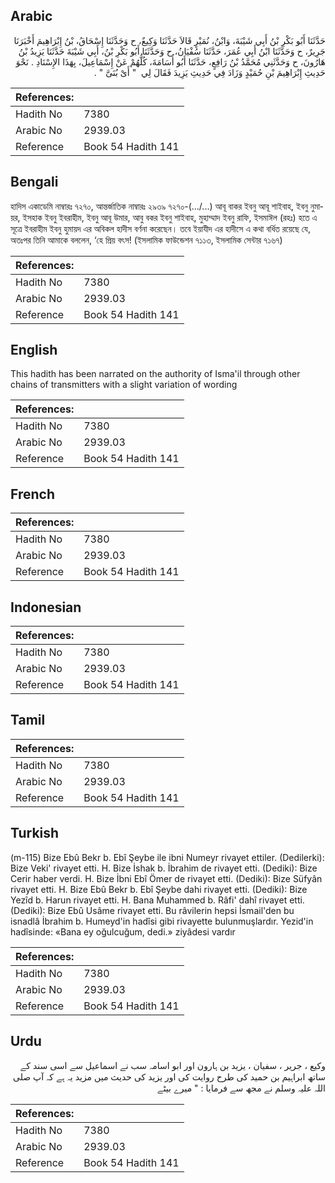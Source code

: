 ## Arabic


<div dir="rtl" lang="ar" style={{fontSize:'larger',backgroundColor:'#f8f9fa',padding:20}}>
حَدَّثَنَا أَبُو بَكْرِ بْنُ أَبِي شَيْبَةَ، وَابْنُ، نُمَيْرٍ قَالاَ حَدَّثَنَا وَكِيعٌ، ح وَحَدَّثَنَا إِسْحَاقُ، بْنُ إِبْرَاهِيمَ أَخْبَرَنَا جَرِيرٌ، ح وَحَدَّثَنَا ابْنُ أَبِي عُمَرَ، حَدَّثَنَا سُفْيَانُ، ح وَحَدَّثَنَا أَبُو بَكْرِ بْنُ، أَبِي شَيْبَةَ حَدَّثَنَا يَزِيدُ بْنُ هَارُونَ، ح وَحَدَّثَنِي مُحَمَّدُ بْنُ رَافِعٍ، حَدَّثَنَا أَبُو أُسَامَةَ، كُلُّهُمْ عَنْ إِسْمَاعِيلَ، بِهَذَا الإِسْنَادِ ‏.‏ نَحْوَ حَدِيثِ إِبْرَاهِيمَ بْنِ حُمَيْدٍ وَزَادَ فِي حَدِيثِ يَزِيدَ فَقَالَ لِي ‏ "‏ أَىْ بُنَىَّ ‏"‏ ‏.‏
</div>
<div style={{backgroundColor:'#f8f9fa',padding:20, marginBottom: 10}}><table> <thead> <tr> <th>References:</th> <th></th> </tr> </thead> <tbody><tr><td>Hadith No</td><td>7380</td></tr><tr><td>Arabic No</td><td>2939.03</td></tr><tr><td>Reference</td><td>Book 54 Hadith 141</td></tr></tbody></table></div>

## Bengali


<div dir="ltr" lang="bn" style={{fontSize:'larger',backgroundColor:'#f8f9fa',padding:20}}>
হাদিস একাডেমি নাম্বারঃ ৭২৭০, আন্তর্জাতিক নাম্বারঃ ২৯৩৯ ৭২৭০-(.../...) আবূ বাকর ইবনু আবূ শাইবাহ, ইবনু নুমায়র, ইসহাক ইবনু ইবরাহীম, ইবনু আবূ উমার, আবু বকর ইবনু শাইবাহ, মুহাম্মাদ ইবনু রাফি, ইসমাঈল (রহঃ) হতে এ সূত্রে ইবরাহীম ইবনু হুমায়দ এর অবিকল হাদীস বর্ণনা করেছেন। তবে ইয়াযীদ এর হাদীসে এ কথা বর্ধিত রয়েছে যে, অতঃপর তিনি আমাকে বললেন, ‘হে প্রিয় বৎস! (ইসলামিক ফাউন্ডেশন ৭১১৩, ইসলামিক সেন্টার ৭১৬৭)
</div>
<div style={{backgroundColor:'#f8f9fa',padding:20, marginBottom: 10}}><table> <thead> <tr> <th>References:</th> <th></th> </tr> </thead> <tbody><tr><td>Hadith No</td><td>7380</td></tr><tr><td>Arabic No</td><td>2939.03</td></tr><tr><td>Reference</td><td>Book 54 Hadith 141</td></tr></tbody></table></div>

## English


<div dir="ltr" lang="en" style={{fontSize:'larger',backgroundColor:'#f8f9fa',padding:20}}>
This hadith has been narrated on the authority of Isma'il through other chains of transmitters with a slight variation of wording
</div>
<div style={{backgroundColor:'#f8f9fa',padding:20, marginBottom: 10}}><table> <thead> <tr> <th>References:</th> <th></th> </tr> </thead> <tbody><tr><td>Hadith No</td><td>7380</td></tr><tr><td>Arabic No</td><td>2939.03</td></tr><tr><td>Reference</td><td>Book 54 Hadith 141</td></tr></tbody></table></div>

## French


<div dir="ltr" lang="fr" style={{fontSize:'larger',backgroundColor:'#f8f9fa',padding:20}}>

</div>
<div style={{backgroundColor:'#f8f9fa',padding:20, marginBottom: 10}}><table> <thead> <tr> <th>References:</th> <th></th> </tr> </thead> <tbody><tr><td>Hadith No</td><td>7380</td></tr><tr><td>Arabic No</td><td>2939.03</td></tr><tr><td>Reference</td><td>Book 54 Hadith 141</td></tr></tbody></table></div>

## Indonesian


<div dir="ltr" lang="id" style={{fontSize:'larger',backgroundColor:'#f8f9fa',padding:20}}>

</div>
<div style={{backgroundColor:'#f8f9fa',padding:20, marginBottom: 10}}><table> <thead> <tr> <th>References:</th> <th></th> </tr> </thead> <tbody><tr><td>Hadith No</td><td>7380</td></tr><tr><td>Arabic No</td><td>2939.03</td></tr><tr><td>Reference</td><td>Book 54 Hadith 141</td></tr></tbody></table></div>

## Tamil


<div dir="ltr" lang="ta" style={{fontSize:'larger',backgroundColor:'#f8f9fa',padding:20}}>

</div>
<div style={{backgroundColor:'#f8f9fa',padding:20, marginBottom: 10}}><table> <thead> <tr> <th>References:</th> <th></th> </tr> </thead> <tbody><tr><td>Hadith No</td><td>7380</td></tr><tr><td>Arabic No</td><td>2939.03</td></tr><tr><td>Reference</td><td>Book 54 Hadith 141</td></tr></tbody></table></div>

## Turkish


<div dir="ltr" lang="tr" style={{fontSize:'larger',backgroundColor:'#f8f9fa',padding:20}}>
(m-115) Bize Ebû Bekr b. Ebî Şeybe ile ibni Numeyr rivayet ettiler. (Dedilerki): Bize Veki' rivayet etti. H. Bize İshak b. İbrahim de rivayet etti. (Dediki): Bize Cerir haber verdi. H. Bize İbni Ebî Ömer de rivayet etti. (Dediki): Bize Süfyân rivayet etti. H. Bize Ebû Bekr b. Ebî Şeybe dahi rivayet etti. (Dediki): Bize Yezîd b. Harun rivayet etti. H. Bana Muhammed b. Râfi' dahî rivayet etti. (Dediki): Bize Ebû Usâme rivayet etti. Bu râvilerin hepsi İsmail'den bu isnadlâ İbrahim b. Humeyd'in hadîsi gibi rivayette bulunmuşlardır. Yezid'in hadîsinde: «Bana ey oğulcuğum, dedi.» ziyâdesi vardır
</div>
<div style={{backgroundColor:'#f8f9fa',padding:20, marginBottom: 10}}><table> <thead> <tr> <th>References:</th> <th></th> </tr> </thead> <tbody><tr><td>Hadith No</td><td>7380</td></tr><tr><td>Arabic No</td><td>2939.03</td></tr><tr><td>Reference</td><td>Book 54 Hadith 141</td></tr></tbody></table></div>

## Urdu


<div dir="rtl" lang="ur" style={{fontSize:'larger',backgroundColor:'#f8f9fa',padding:20}}>
وکیع ، جریر ، سفیان ، یزید بن ہارون اور ابو اسامہ سب نے اسماعیل سے اسی سند کے ساتھ ابراہیم بن حمید کی طرح روایت کی اور یزید کی حدیث میں مزید یہ ہے کہ آپ صلی اللہ علیہ وسلم نے مجھ سے فرمایا : " میرے بیٹے
</div>
<div style={{backgroundColor:'#f8f9fa',padding:20, marginBottom: 10}}><table> <thead> <tr> <th>References:</th> <th></th> </tr> </thead> <tbody><tr><td>Hadith No</td><td>7380</td></tr><tr><td>Arabic No</td><td>2939.03</td></tr><tr><td>Reference</td><td>Book 54 Hadith 141</td></tr></tbody></table></div>
